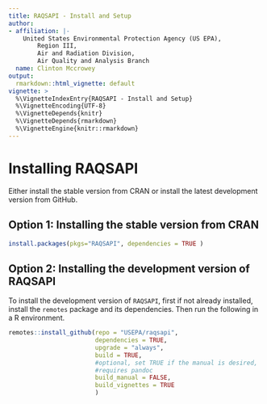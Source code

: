 ---
title: RAQSAPI - Install and Setup
author:
- affiliation: |-
    United States Environmental Protection Agency (US EPA),  
        Region III,  
        Air and Radiation Division,  
        Air Quality and Analysis Branch
  name: Clinton Mccrowey
output:
  rmarkdown::html_vignette: default
vignette: >
  %\VignetteIndexEntry{RAQSAPI - Install and Setup}
  %\VignetteEncoding{UTF-8}
  %\VignetteDepends{knitr}
  %\VignetteDepends{rmarkdown}
  %\VignetteEngine{knitr::rmarkdown}
---

# Installing RAQSAPI

Either install the stable version from CRAN or install the latest
development version from GitHub.

## Option 1: Installing the stable version from CRAN

```R
install.packages(pkgs="RAQSAPI", dependencies = TRUE )
```

## Option 2: Installing the development version of RAQSAPI

To install the development version of `RAQSAPI`, first if not already installed,
install the `remotes` package and its dependencies. Then run the following in a
R environment.

```R
remotes::install_github(repo = "USEPA/raqsapi",
                        dependencies = TRUE,
                        upgrade = "always",
                        build = TRUE,
                        #optional, set TRUE if the manual is desired,
                        #requires pandoc
                        build_manual = FALSE,
                        build_vignettes = TRUE 
                        )
```
